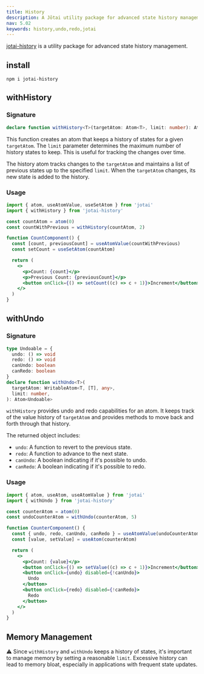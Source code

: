```yaml
---
title: History
description: A Jōtai utility package for advanced state history management
nav: 5.02
keywords: history,undo,redo,jotai
---
```


[jotai-history](https://github.com/jotaijs/jotai-history) is a utility package for advanced state history management.

## install

```
npm i jotai-history
```

## withHistory

### Signature

```ts
declare function withHistory<T>(targetAtom: Atom<T>, limit: number): Atom<T[]>
```

This function creates an atom that keeps a history of states for a given `targetAtom`. The `limit` parameter determines the maximum number of history states to keep.
This is useful for tracking the changes over time.

The history atom tracks changes to the `targetAtom` and maintains a list of previous states up to the specified `limit`. When the `targetAtom` changes, its new state is added to the history.

### Usage

```jsx
import { atom, useAtomValue, useSetAtom } from 'jotai'
import { withHistory } from 'jotai-history'

const countAtom = atom(0)
const countWithPrevious = withHistory(countAtom, 2)

function CountComponent() {
  const [count, previousCount] = useAtomValue(countWithPrevious)
  const setCount = useSetAtom(countAtom)

  return (
    <>
      <p>Count: {count}</p>
      <p>Previous Count: {previousCount}</p>
      <button onClick={() => setCount((c) => c + 1)}>Increment</button>
    </>
  )
}
```

## withUndo

### Signature

```ts
type Undoable = {
  undo: () => void
  redo: () => void
  canUndo: boolean
  canRedo: boolean
}
declare function withUndo<T>(
  targetAtom: WritableAtom<T, [T], any>,
  limit: number,
): Atom<Undoable>
```

`withHistory` provides undo and redo capabilities for an atom. It keeps track of the value history of `targetAtom` and provides methods to move back and forth through that history.

The returned object includes:

- `undo`: A function to revert to the previous state.
- `redo`: A function to advance to the next state.
- `canUndo`: A boolean indicating if it's possible to undo.
- `canRedo`: A boolean indicating if it's possible to redo.

### Usage

```jsx
import { atom, useAtom, useAtomValue } from 'jotai'
import { withUndo } from 'jotai-history'

const counterAtom = atom(0)
const undoCounterAtom = withUndo(counterAtom, 5)

function CounterComponent() {
  const { undo, redo, canUndo, canRedo } = useAtomValue(undoCounterAtom)
  const [value, setValue] = useAtom(counterAtom)

  return (
    <>
      <p>Count: {value}</p>
      <button onClick={() => setValue((c) => c + 1)}>Increment</button>
      <button onClick={undo} disabled={!canUndo}>
        Undo
      </button>
      <button onClick={redo} disabled={!canRedo}>
        Redo
      </button>
    </>
  )
}
```

<CodeSandbox id="g6qj3q" />

## Memory Management

⚠️ Since `withHistory` and `withUndo` keeps a history of states, it's important to manage memory by setting a reasonable `limit`. Excessive history can lead to memory bloat, especially in applications with frequent state updates.

